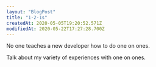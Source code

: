 ```yaml
---
layout: "BlogPost"
title: "1-2-1s"
createdAt: 2020-05-05T19:20:52.571Z
modifiedAt: 2020-05-22T17:27:28.700Z
---
```


No one teaches a new developer how to do one on ones.

Talk about my variety of experiences with one on ones.
